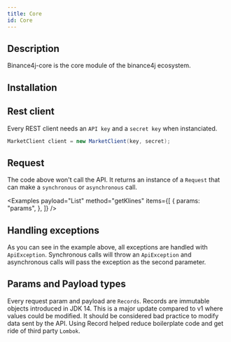 ```yaml
---
title: Core
id: Core
---
```



<RepoBadges artifact="core" />

## Description

Binance4j-core is the core module of the binance4j ecosystem.

## Installation

<ArtifactInstall repo="core" />

## Rest client

Every REST client needs an `API key` and a `secret key` when instanciated.

```java title="Client new instance"
MarketClient client = new MarketClient(key, secret);
```

## Request

The code above won't call the API. It returns an instance of a `Request` that can make a `synchronous` or `asynchronous` call.

<Examples
    payload="List<Candle>"
    method="getKlines"
    items={[
        {
            params: "params",
        },
    ]}
/>

## Handling exceptions

As you can see in the example above, all exceptions are handled with `ApiException`. Synchronous calls will throw an `ApiException` and asynchronous calls will pass the exception as the second parameter.

## Params and Payload types

Every request param and payload are `Records`. Records are immutable objects introduced in JDK 14. This is a major update compared to v1 where values could be modified. It should be considered bad practice to modify data sent by the API. Using Record helped reduce boilerplate code and get ride of third party `Lombok`.
